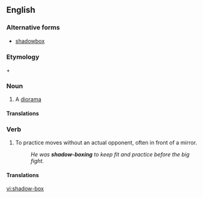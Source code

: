 ==English==

===Alternative forms===
* [[shadowbox]]

===Etymology===
{{m|en|shadow}} + {{m|en|box}}

===Noun===
{{en-noun|es}}

# A [[diorama]]

====Translations====
{{trans-see|diorama}}

===Verb===
{{en-verb|es}}

# {{lb|en|boxing|martial arts}} To practice moves without an actual opponent, often in front of a mirror.
#: ''He was '''shadow-boxing''' to keep fit and practice before the big fight.''

====Translations====
{{trans-see|shadowbox}}

[[vi:shadow-box]]